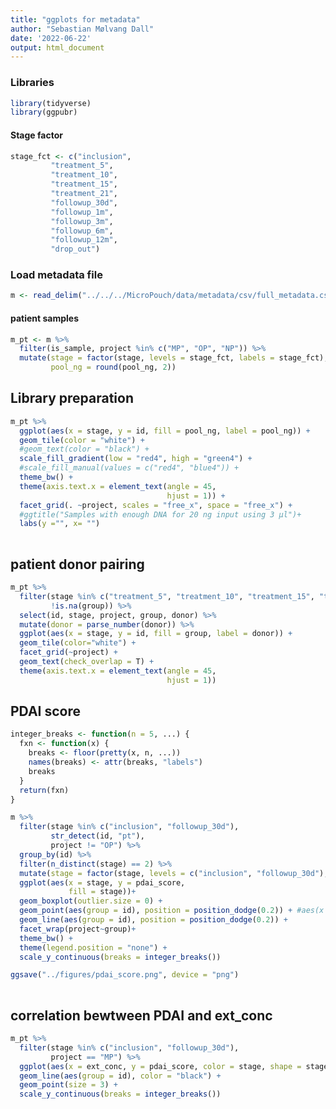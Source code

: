 ```yaml
---
title: "ggplots for metadata"
author: "Sebastian Mølvang Dall"
date: '2022-06-22'
output: html_document
---
```



### Libraries

```r
library(tidyverse)
library(ggpubr)
```



#### Stage factor

```r
stage_fct <- c("inclusion", 
         "treatment_5", 
         "treatment_10",
         "treatment_15",
         "treatment_21",
         "followup_30d",
         "followup_1m",
         "followup_3m",
         "followup_6m",
         "followup_12m",
         "drop_out")
```





### Load metadata file

```r
m <- read_delim("../../../MicroPouch/data/metadata/csv/full_metadata.csv", delim = ";")
```

#### patient samples
```r
m_pt <- m %>% 
  filter(is_sample, project %in% c("MP", "OP", "NP")) %>% 
  mutate(stage = factor(stage, levels = stage_fct, labels = stage_fct),
         pool_ng = round(pool_ng, 2))
```



## Library preparation
```r
m_pt %>% 
  ggplot(aes(x = stage, y = id, fill = pool_ng, label = pool_ng)) + 
  geom_tile(color = "white") + 
  #geom_text(color = "black") + 
  scale_fill_gradient(low = "red4", high = "green4") + 
  #scale_fill_manual(values = c("red4", "blue4")) + 
  theme_bw() +
  theme(axis.text.x = element_text(angle = 45,
                                   hjust = 1)) +
  facet_grid(. ~project, scales = "free_x", space = "free_x") + 
  #ggtitle("Samples with enough DNA for 20 ng input using 3 µl")+
  labs(y ="", x= "")
  
```



## patient donor pairing
```r
m_pt %>%
  filter(stage %in% c("treatment_5", "treatment_10", "treatment_15", "treatment_21"),
         !is.na(group)) %>% 
  select(id, stage, project, group, donor) %>%
  mutate(donor = parse_number(donor)) %>% 
  ggplot(aes(x = stage, y = id, fill = group, label = donor)) + 
  geom_tile(color="white") + 
  facet_grid(~project) + 
  geom_text(check_overlap = T) + 
  theme(axis.text.x = element_text(angle = 45,
                                   hjust = 1))

```



## PDAI score

```r
integer_breaks <- function(n = 5, ...) {
  fxn <- function(x) {
    breaks <- floor(pretty(x, n, ...))
    names(breaks) <- attr(breaks, "labels")
    breaks
  }
  return(fxn)
}
```


```r
m %>% 
  filter(stage %in% c("inclusion", "followup_30d"),
         str_detect(id, "pt"),
         project != "OP") %>% 
  group_by(id) %>%
  filter(n_distinct(stage) == 2) %>% 
  mutate(stage = factor(stage, levels = c("inclusion", "followup_30d"), labels = c("Pre", "Post"))) %>% 
  ggplot(aes(x = stage, y = pdai_score, 
             fill = stage))+
  geom_boxplot(outlier.size = 0) +
  geom_point(aes(group = id), position = position_dodge(0.2)) + #aes(x = as.factor(redcap_event_name), y = pdai_score) 
  geom_line(aes(group = id), position = position_dodge(0.2)) + 
  facet_wrap(project~group)+
  theme_bw() +
  theme(legend.position = "none") +
  scale_y_continuous(breaks = integer_breaks())

ggsave("../figures/pdai_score.png", device = "png")
  
```

## correlation bewtween PDAI and ext_conc

```r
m_pt %>% 
  filter(stage %in% c("inclusion", "followup_30d"),
         project == "MP") %>% 
  ggplot(aes(x = ext_conc, y = pdai_score, color = stage, shape = stage)) +
  geom_line(aes(group = id), color = "black") +
  geom_point(size = 3) + 
  scale_y_continuous(breaks = integer_breaks())
```




